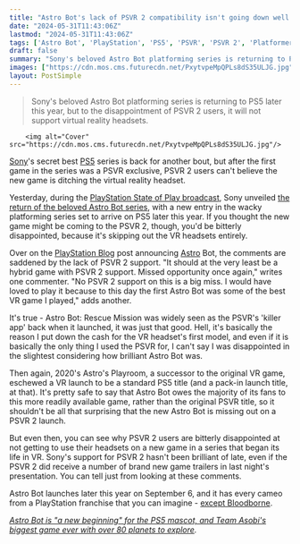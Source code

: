 ```yaml
---
title: "Astro Bot's lack of PSVR 2 compatibility isn't going down well with VR fans: 'It should at the very least be a hybrid game'"
date: "2024-05-31T11:43:06Z"
lastmod: "2024-05-31T11:43:06Z"
tags: ['Astro Bot', 'PlayStation', 'PS5', 'PSVR', 'PSVR 2', 'Platformer']
draft: false
summary: "Sony's beloved Astro Bot platforming series is returning to PS5 later this year, but to the disappointment of PSVR 2 users, it will not support virtual reality headsets."
images: ["https://cdn.mos.cms.futurecdn.net/PxytvpeMpQPLs8dS35ULJG.jpg"]
layout: PostSimple
---
```

> Sony's beloved Astro Bot platforming series is returning to PS5 later this year, but to the disappointment of PSVR 2 users, it will not support virtual reality headsets.


        <img alt="Cover" src="https://cdn.mos.cms.futurecdn.net/PxytvpeMpQPLs8dS35ULJG.jpg"/>
        
[Sony](https://www.gamesradar.com/tag/sony/)'s secret best [PS5](https://www.gamesradar.com/ps5-review/) series is back for another bout, but after the first game in the series was a PSVR exclusive, PSVR 2 users can't believe the new game is ditching the virtual reality headset.

Yesterday, during the [PlayStation State of Play broadcast](https://www.gamesradar.com/news/live/playstation-state-of-play-may-2024-live-coverage-everything-announced/), Sony unveiled [the return of the beloved Astro Bot series](https://www.gamesradar.com/games/platformer/the-secret-best-game-on-ps5-is-getting-a-long-overdue-sequel/), with a new entry in the wacky platforming series set to arrive on PS5 later this year. If you thought the new game might be coming to the PSVR 2, though, you'd be bitterly disappointed, because it's skipping out the VR headsets entirely.

Over on the [PlayStation Blog](https://blog.playstation.com/2024/05/30/astro-bot-arrives-on-ps5-september-6/) post announcing [Astro](https://www.gamesradar.com/tag/astro/) Bot, the comments are saddened by the lack of PSVR 2 support. "It should at the very least be a hybrid game with PSVR 2 support. Missed opportunity once again," writes one commenter. "No PSVR 2 support on this is a big miss. I would have loved to play it because to this day the first Astro Bot was some of the best VR game I played," adds another.

It's true - Astro Bot: Rescue Mission was widely seen as the PSVR's 'killer app' back when it launched, it was just that good. Hell, it's basically the reason I put down the cash for the VR headset's first model, and even if it is basically the only thing I used the PSVR for, I can't say I was disappointed in the slightest considering how brilliant Astro Bot was.

Then again, 2020's Astro's Playroom, a successor to the original VR game, eschewed a VR launch to be a standard PS5 title (and a pack-in launch title, at that). It's pretty safe to say that Astro Bot owes the majority of its fans to this more readily available game, rather than the original PSVR title, so it shouldn't be all that surprising that the new Astro Bot is missing out on a PSVR 2 launch.

But even then, you can see why PSVR 2 users are bitterly disappointed at not getting to use their headsets on a new game in a series that began its life in VR. Sony's support for PSVR 2 hasn't been brilliant of late, even if the PSVR 2 did receive a number of brand new game trailers in last night's presentation. You can tell just from looking at these comments.

Astro Bot launches later this year on September 6, and it has every cameo from a PlayStation franchise that you can imagine - [except Bloodborne](https://www.gamesradar.com/games/platformer/astro-bot-has-every-single-playstation-cameo-you-could-think-of-except-bloodborne/). 

[<em>Astro Bot is "a new beginning" for the PS5 mascot, and Team Asobi's biggest game ever with over 80 planets to explore</em>](https://www.gamesradar.com/games/platformer/astro-bot-is-a-new-beginning-for-the-ps5-mascot-and-team-asobis-biggest-game-ever-with-over-80-planets-to-explore/)*.*
        